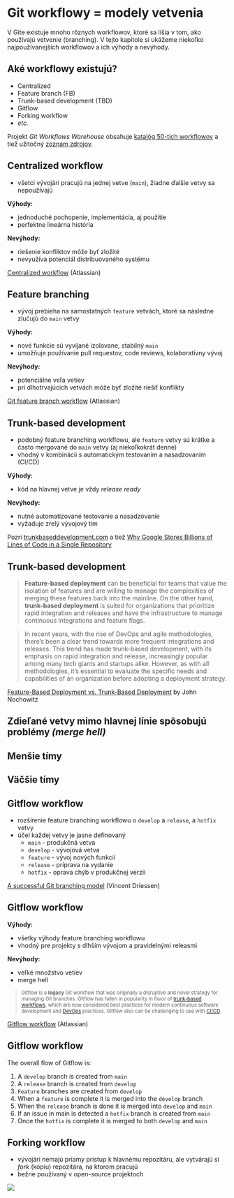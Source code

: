 # Git workflowy = modely vetvenia {#workflow}

V Gite existuje mnoho rôznych workflowov, ktoré sa líšia v tom, ako používajú vetvenie (branching). V tejto kapitole si ukážeme niekoľko najpoužívanejších workflowov a ich výhody a nevýhody.


## Aké workflowy existujú?

- Centralized
- Feature branch (FB)
- Trunk-based development (TBD)
- Gitflow
- Forking workflow
- *etc.*

:::footer
Projekt *Git Workflows Warehouse* obsahuje [katalóg 50-tich workflowov](https://gitworkflows.cs.manchester.ac.uk/workflow-catalogue/) a tiež užitočný [zoznam zdrojov](https://gitworkflows.cs.manchester.ac.uk/resources-comparing-git-workflows/).
:::


## Centralized workflow

- všetci vývojári pracujú na jednej vetve (`main`), žiadne ďalšie vetvy sa nepoužívajú

**Výhody:**

- jednoduché pochopenie, implementácia, aj použitie
- perfektne lineárna história

**Nevýhody:**

- riešenie konfliktov môže byť zložité
- nevyužíva potenciál distribuovaného systému

::: footer
[Centralized workflow](https://www.atlassian.com/git/tutorials/comparing-workflows) (Atlassian)
:::

## {background-image="https://wac-cdn.atlassian.com/dam/jcr:2943ffa0-df0a-493b-8677-30b31a1a43e3/02%20Local%20Repository.svg?cdnVersion=1418" background-size="100% 80%" background-position="center"}

## {background-image="https://wac-cdn.atlassian.com/dam/jcr:78c9d390-8f85-48a3-833e-fdbc6eb65282/Marys_Repository.svg?cdnVersion=1418" background-size="100% 80%" background-position="center"}


## Feature branching

- vývoj prebieha na samostatných `feature` vetvách, ktoré sa následne zlučujú do `main` vetvy

**Výhody:**

- nové funkcie sú vyvíjané izolovane, stabilný `main` 
- umožňuje používanie pull requestov, code reviews, kolaboratívny vývoj

**Nevýhody:**

- potenciálne veľa vetiev
- pri dlhotrvajúcich vetvách môže byť zložité riešiť konflikty

:::footer
[Git feature branch workflow](https://www.atlassian.com/git/tutorials/comparing-workflows/feature-branch-workflow) (Atlassian)
:::

## Trunk-based development

- podobný feature branching workflowu, ale `feature` vetvy sú krátke a často mergované do `main` vetvy (aj niekoľkokrát denne)
- vhodný v kombinácii s automatickým testovaním a nasadzovaním (CI/CD)

**Výhody:**

- kód na hlavnej vetve je vždy *release ready*

**Nevýhody:**

- nutné automatizované testovanie a nasadzovanie
- vyžaduje zrelý vývojový tím

:::footer
Pozri [trunkbaseddevelopment.com](https://trunkbaseddevelopment.com/) a tiež [Why Google Stores Billions of Lines of Code in a Single Repository](https://research.google/pubs/why-google-stores-billions-of-lines-of-code-in-a-single-repository/)
:::

## Trunk-based development

> **Feature-based deployment** can be beneficial for teams that value the isolation of features and are willing to manage the complexities of merging these features back into the mainline. On the other hand, **trunk-based deployment** is suited for organizations that prioritize rapid integration and releases and have the infrastructure to manage continuous integrations and feature flags.

> In recent years, with the rise of DevOps and agile methodologies, there's been a clear trend towards more frequent integrations and releases. This trend has made trunk-based development, with its emphasis on rapid integration and release, increasingly popular among many tech giants and startups alike. However, as with all methodologies, it's essential to evaluate the specific needs and capabilities of an organization before adopting a deployment strategy.


:::footer
[Feature-Based Deployment vs. Trunk-Based Deployment](https://www.linkedin.com/pulse/feature-based-deployment-vs-trunk-based-john-nochowitz/) by John Nochowitz
:::

## Zdieľané vetvy mimo hlavnej línie spôsobujú problémy *(merge hell)*{background-image="https://trunkbaseddevelopment.com/trunk1a.png" background-size="70%" background-position="center"}

## Menšie tímy {background-image="https://trunkbaseddevelopment.com/trunk1b.png" background-size="70%" background-position="center"}

## Väčšie tímy {background-image="https://trunkbaseddevelopment.com/trunk1c.png" background-size="70%" background-position="center"}

## Gitflow workflow

- rozšírenie feature branching workflowu o `develop` a `release`, a `hotfix` vetvy
- účel každej vetvy je jasne definovaný
  - `main` - produkčná vetva
  - `develop` - vývojová vetva
  - `feature` - vývoj nových funkcií
  - `release` - príprava na vydanie
  - `hotfix` - oprava chýb v produkčnej verzii

::: footer
[A successful Git branching model](https://nvie.com/posts/a-successful-git-branching-model/) (Vincent Driessen)
:::

## Gitflow workflow

**Výhody:**

- všetky výhody feature branching workflowu
- vhodný pre projekty s dlhším vývojom a pravidelnými releasmi

**Nevýhody:**

- veľké množstvo vetiev
- merge hell
  
<div style="font-size:80%">

> Gitflow is a **legacy** Git workflow that was originally a disruptive and novel strategy for managing Git branches. Gitflow has fallen in popularity in favor of [trunk-based workflows](https://www.atlassian.com/continuous-delivery/continuous-integration/trunk-based-development), which are now considered best practices for modern continuous software development and [DevOps](https://www.atlassian.com/devops/what-is-devops) practices. Gitflow also can be challenging to use with [CI/CD](https://www.atlassian.com/continuous-delivery).

</div>

::: footer
[Gitflow workflow](https://www.atlassian.com/git/tutorials/comparing-workflows/gitflow-workflow) (Atlassian)
:::

## {background-image="https://wac-cdn.atlassian.com/dam/jcr:34c86360-8dea-4be4-92f7-6597d4d5bfae/02%20Feature%20branches.svg?cdnVersion=1419" background-size="100% 80%" background-position="center"}

## {background-image="https://wac-cdn.atlassian.com/dam/jcr:8f00f1a4-ef2d-498a-a2c6-8020bb97902f/03%20Release%20branches.svg?cdnVersion=1419" background-size="100% 80%" background-position="center"}

## {background-image="https://wac-cdn.atlassian.com/dam/jcr:cc0b526e-adb7-4d45-874e-9bcea9898b4a/04%20Hotfix%20branches.svg?cdnVersion=1419" background-size="100% 80%" background-position="center"}

## Gitflow workflow

The overall flow of Gitflow is:

1. A `develop` branch is created from `main`
2. A `release` branch is created from `develop`
3. `Feature` branches are created from `develop`
4. When a `feature` is complete it is merged into the `develop` branch
5. When the `release` branch is done it is merged into `develop` and `main`
6. If an issue in main is detected a `hotfix` branch is created from `main`
7. Once the `hotfix` is complete it is merged to both `develop` and `main`

## Forking workflow

- vývojári nemajú priamy prístup k hlavnému repozitáru, ale vytvárajú si *fork* (kópiu) repozitára, na ktorom pracujú
- bežne používaný v open-source projektoch

::: {.center .width-050}
![](https://www.dalescott.net/wp-content/uploads/2012/09/centralized-github-4-1024x625.png)
:::